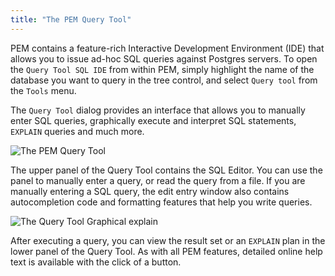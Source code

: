 ```yaml
---
title: "The PEM Query Tool"
---
```


PEM contains a feature-rich Interactive Development Environment (IDE) that allows you to issue ad-hoc SQL queries against Postgres servers. To open the `Query Tool SQL IDE` from within PEM, simply highlight the name of the database you want to query in the tree control, and select `Query tool` from the `Tools` menu.

The `Query Tool` dialog provides an interface that allows you to manually enter SQL queries, graphically execute and interpret SQL statements, `EXPLAIN` queries and much more.

![*The PEM Query Tool*](images/pem_query_tool.png)

The upper panel of the Query Tool contains the SQL Editor. You can use the panel to manually enter a query, or read the query from a file. If you are manually entering a SQL query, the edit entry window also contains autocompletion code and formatting features that help you write queries.

![*The Query Tool Graphical explain*](images/query_tool_graphical_explain.png)

After executing a query, you can view the result set or an `EXPLAIN` plan in the lower panel of the Query Tool. As with all PEM features, detailed online help text is available with the click of a button.

